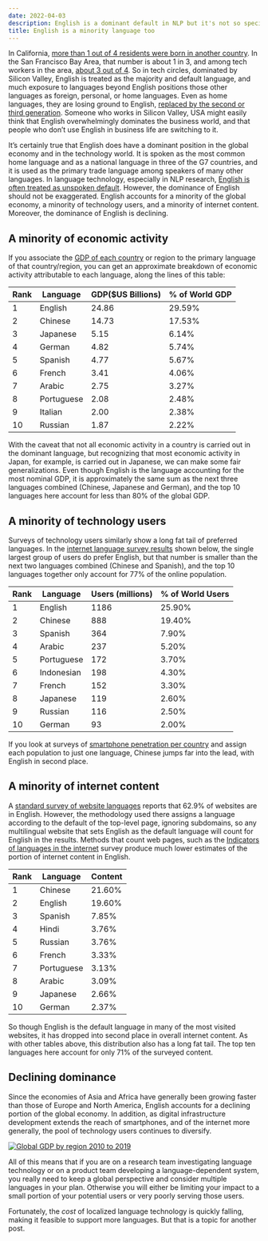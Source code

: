 ```yaml
---
date: 2022-04-03
description: English is a dominant default in NLP but it's not so special. The economic value of localized language technology is large and growing.
title: English is a minority language too
---
```


In California, [more than 1 out of 4 residents were born in another country](https://www.ppic.org/publication/immigrants-in-california/). 
In the San Francisco Bay Area, that number is about 1 in 3, and among tech workers in the area, 
[about 3 out of 4](https://jointventure.org/images/stories/pdf/index2018.pdf). 
So in tech circles, dominated by Silicon Valley, English is treated as the majority and default language, and much exposure to languages beyond English positions those other languages as foreign, personal, or home languages. 
Even as home languages, they are losing ground to English, [replaced by the second or third generation](https://www.ncbi.nlm.nih.gov/pmc/articles/PMC3526379/).
Someone who works in Silicon Valley, USA might easily think that English overwhelmingly dominates the business world, and that people who don't use English in business life are switching to it.

It's certainly true that English does have a dominant position in the global economy and in the technology world. 
It is spoken as the most common home language and as a national language in three of the G7 countries, and it is used as the primary trade language among speakers of many other languages. 
In language technology, especially in NLP research, [English is often treated as unspoken default](https://thegradient.pub/the-benderrule-on-naming-the-languages-we-study-and-why-it-matters/). 
However, the dominance of English should not be exaggerated. 
English accounts for a minority of the global economy, a minority of technology users, and a minority of internet content. 
Moreover, the dominance of English is declining.

## A minority of economic activity

If you associate the [GDP of each country](https://en.wikipedia.org/wiki/List_of_countries_by_GDP_(nominal)) or region to the primary language of that country/region, you can get an approximate breakdown of economic activity attributable to each language, along the lines of this table:

| Rank | Language	| GDP($US Billions) |	% of World GDP |
|------|-----------|-----------|--------|
| 1	  | English   |	  24.86 | 29.59% |
| 2	  | Chinese	  |   14.73	| 17.53% |
| 3		| Japanese 	| 	5.15	| 6.14% |
| 4		| German	  | 	4.82	| 5.74% |
| 5		| Spanish  	|  	4.77	| 5.67% |
| 6		| French	  |  	3.41	| 4.06% |
| 7		| Arabic	  |  	2.75	| 3.27% |
| 8		| Portuguese |  2.08  | 2.48% |
| 9		| Italian	  |  	2.00	| 2.38% |
| 10	| Russian	  |  	1.87	| 2.22% |

With the caveat that not all economic activity in a country is carried out in the dominant language, but recognizing that most economic activity in Japan, for example, is carried out in Japanese, we can make some fair generalizations. 
Even though English is the language accounting for the most nominal GDP, it is approximately the same sum as the next three languages combined (Chinese, Japanese and German), and the top 10 languages here  account for less than 80% of the global GDP.

## A minority of technology users

Surveys of technology users similarly show a long fat tail of preferred languages. In the [internet language survey results](https://www.internetworldstats.com/stats7.htm) shown below, the single largest group of users do prefer English, but that number is smaller than the next two languages combined (Chinese and Spanish), and the top 10 languages together only account for 77% of the online population.

| Rank | Language | Users (millions) | % of World Users |
|------|-----------|-----------------|-------------------|
| 1 |	English	|	1186	|	25.90%	|
| 2 |	Chinese	|	888	|	19.40%	|
| 3 |	Spanish	|	364	|	7.90%	|
| 4 |	Arabic	|	237	|	5.20%	|
| 5 |	Portuguese	|	172	|	3.70%	|
| 6 |	Indonesian	|	198	|	4.30%	|
| 7 |	French	|	152	|	3.30%	|
| 8 |	Japanese	|	119	|	2.60%	|
| 9 |	Russian	|	116	|	2.50%	|
| 10 |	German	|	93	|	2.00%	|

If you look at surveys of [smartphone penetration per country](https://en.wikipedia.org/wiki/List_of_countries_by_smartphone_penetration) and assign each population to just one language, Chinese jumps far into the lead, with English in second place.

## A minority of internet content

A [standard survey of website languages](https://w3techs.com/technologies/overview/content_language) reports that 62.9% of websites are in English. 
However, the methodology used there assigns a language according to the default of the top-level page, ignoring subdomains, so any multilingual website that sets English as the default language will count for English in the results. 
Methods that count web pages, such as the [Indicators of languages in the internet](https://funredes.org/lc2022/V3.2.htm) survey produce much lower estimates of the portion of internet content in English.

| Rank | Language | Content |
|------|-----------|-------|
|	1	|	Chinese	|	21.60%	|
|	2	|	English	|	19.60%	|
|	3	|	Spanish	|	7.85%	|
|	4	|	Hindi	|	3.76%	|
|	5	|	Russian	|	3.76%	|
|	6	|	French	|	3.33%	|
|	7	|	Portuguese	|	3.13%	|
|	8	|	Arabic	|	3.09%	|
|	9	|	Japanese	|	2.66%	|
|	10	|	German	|	2.37%	|

So though English is the default language in many of the most visited websites, it has dropped into second place in overall internet content. 
As with other tables above, this distribution also has a long fat tail. 
The top ten languages here account for only 71% of the surveyed content.

## Declining dominance

Since the economies of Asia and Africa have generally been growing faster than those of Europe and North America, English accounts for a declining portion of the global economy. 
In addition, as digital infrastructure development extends the reach of smartphones, and of the internet more generally, the pool of technology users continues to diversify.

[![Global GDP by region 2010 to 2019](gdp.png){fig-align="left"}](https://data.worldbank.org/indicator/NY.GDP.MKTP.KD?end=2019&locations=XU-ZJ-Z7-Z4-8S-ZQ-ZG&start=2010&view=chart)

All of this means that if you are on a research team investigating language technology or on a product team developing a language-dependent system, you really need to keep a global perspective and consider multiple languages in your plan.
Otherwise you will either be limiting your impact to a small portion of your potential users or very poorly serving those users.

Fortunately, the *cost* of localized language technology is quickly falling, making it feasible to support more languages. But that is a topic for another post.
